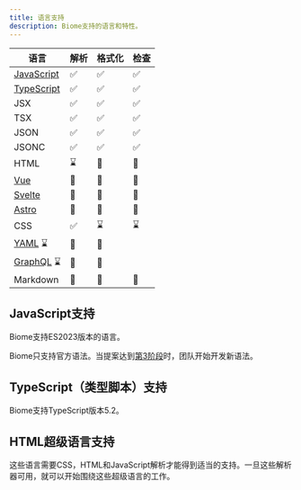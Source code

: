 ```yaml
---
title: 语言支持
description: Biome支持的语言和特性。
---
```


| 语言 | 解析 | 格式化 | 检查 |
| --- | ---- | ----- | --- |
| [JavaScript](#javascript-support) | <span aria-label="支持" role="img">✅</span> | <span aria-label="支持" role="img">✅</span> | <span aria-label="支持" role="img">✅</span> |
| [TypeScript](#typescript-support) | <span aria-label="支持" role="img">✅</span> | <span aria-label="支持" role="img">✅</span> | <span aria-label="支持" role="img">✅</span> |
| JSX | <span aria-label="支持" role="img">✅</span> | <span aria-label="支持" role="img">✅</span> | <span aria-label="支持" role="img">✅</span> |
| TSX | <span aria-label="支持" role="img">✅</span> | <span aria-label="支持" role="img">✅</span> | <span aria-label="支持" role="img">✅</span> |
| JSON | <span aria-label="支持" role="img">✅</span> | <span aria-label="支持" role="img">✅</span> | <span aria-label="支持" role="img">✅</span> |
| JSONC | <span aria-label="支持" role="img">✅</span> | <span aria-label="支持" role="img">✅</span> | <span aria-label="支持" role="img">✅</span> |
| HTML | <span aria-label="正在进行中" role="img">⌛️</span> | <span aria-label="不在进行中" role="img">🚫</span> | <span aria-label="不在进行中" role="img">🚫</span> |
| [Vue](#html-super-languages-support) | <span aria-label="不在进行中" role="img">🚫</span> | <span aria-label="不在进行中" role="img">🚫</span> | <span aria-label="不在进行中" role="img">🚫</span> |
| [Svelte](#html-super-languages-support) | <span aria-label="不在进行中" role="img">🚫</span> | <span aria-label="不在进行中" role="img">🚫</span> | <span aria-label="不在进行中" role="img">🚫</span> |
| [Astro](#html-super-languages-support) | <span aria-label="不在进行中" role="img">🚫</span> | <span aria-label="不在进行中" role="img">🚫</span> | <span aria-label="不在进行中" role="img">🚫</span> |
| CSS | <span aria-label="支持" role="img">✅️</span> | <span aria-label="正在进展中" role="img">⌛️</span> | <span aria-label="正在进展中" role="img">⌛️</span> |
| [YAML](https://github.com/biomejs/biome/issues/2365) <span aria-label="正在进行中" role="img">⌛️</span> | <span aria-label="不在进行中" role="img">🚫</span> | <span aria-label="不在进行中" role="img">🚫</span> |
| [GraphQL](https://github.com/biomejs/biome/issues/1927) <span aria-label="正在进行中" role="img">⌛️</span> | <span aria-label="不在进行中" role="img">🚫</span> | <span aria-label="不在进行中" role="img">🚫</span> |
| Markdown | <span aria-label="不在进行中" role="img">🚫</span> | <span aria-label="不在进行中" role="img">🚫</span> | <span aria-label="不在进行中" role="img">🚫</span> |

## JavaScript支持

Biome支持ES2023版本的语言。

Biome只支持官方语法。当提案达到[第3阶段](https://github.com/tc39/proposals#stage-3)时，团队开始开发新语法。

## TypeScript（类型脚本）支持

Biome支持TypeScript版本5.2。

## HTML超级语言支持

这些语言需要CSS，HTML和JavaScript解析才能得到适当的支持。一旦这些解析器可用，就可以开始围绕这些超级语言的工作。
